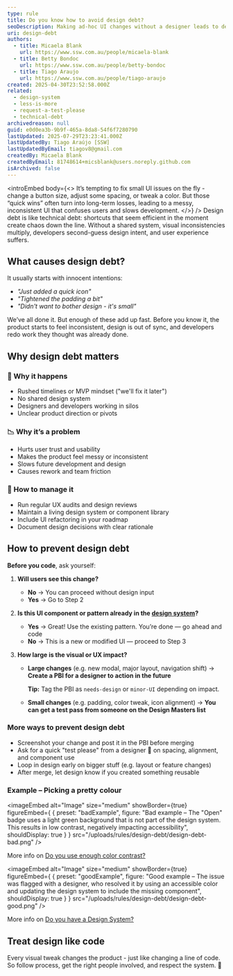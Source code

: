 ```yaml
---
type: rule
title: Do you know how to avoid design debt?
seoDescription: Making ad-hoc UI changes without a designer leads to design debt. Learn how to prevent inconsistencies and poor UX by following a better workflow.
uri: design-debt
authors:
  - title: Micaela Blank
    url: https://www.ssw.com.au/people/micaela-blank
  - title: Betty Bondoc
    url: https://www.ssw.com.au/people/betty-bondoc
  - title: Tiago Araujo
    url: https://www.ssw.com.au/people/tiago-araujo
created: 2025-04-30T23:52:58.000Z
related:
  - design-system
  - less-is-more
  - request-a-test-please
  - technical-debt
archivedreason: null
guid: e0d0ea3b-9b9f-465a-8da8-54f6f7280790
lastUpdated: 2025-07-29T23:23:41.000Z
lastUpdatedBy: Tiago Araújo [SSW]
lastUpdatedByEmail: tiagov8@gmail.com
createdBy: Micaela Blank
createdByEmail: 81748614+micsblank@users.noreply.github.com
isArchived: false
---
```


<introEmbed
  body={<>
It’s tempting to fix small UI issues on the fly - change a button size, adjust some spacing, or tweak a color. But those “quick wins” often turn into long-term losses, leading to a messy, inconsistent UI that confuses users and slows development.
  </>}
/>
Design debt is like technical debt: shortcuts that seem efficient in the moment create chaos down the line. Without a shared system, visual inconsistencies multiply, developers second-guess design intent, and user experience suffers.

## What causes design debt?

It usually starts with innocent intentions:

* _"Just added a quick icon"_
* _"Tightened the padding a bit"_
* _"Didn't want to bother design - it's small"_

We’ve all done it. But enough of these add up fast. Before you know it, the product starts to feel inconsistent, design is out of sync, and developers redo work they thought was already done.

## Why design debt matters

### 🚨 Why it happens

* Rushed timelines or MVP mindset ("we'll fix it later")
* No shared design system
* Designers and developers working in silos
* Unclear product direction or pivots

### 📉 Why it’s a problem

* Hurts user trust and usability
* Makes the product feel messy or inconsistent
* Slows future development and design
* Causes rework and team friction

### 🧹 How to manage it

* Run regular UX audits and design reviews
* Maintain a living design system or component library
* Include UI refactoring in your roadmap
* Document design decisions with clear rationale

## How to prevent design debt

**Before you code**, ask yourself:

1. **Will users see this change?**

   * **No** → You can proceed without design input
   * **Yes** → Go to Step 2

2. **Is this UI component or pattern already in the [design system](https://www.ssw.com.au/rules/design-system/)?**

   * **Yes** → Great! Use the existing pattern. You’re done — go ahead and code
   * **No** → This is a new or modified UI — proceed to Step 3

3. **How large is the visual or UX impact?**

   * **Large changes** (e.g. new modal, major layout, navigation shift) → **Create a PBI for a designer to action in the future**

     **Tip:** Tag the PBI as `needs-design` or `minor-UI` depending on impact.

   * **Small changes** (e.g. padding, color tweak, icon alignment) → **You can get a test pass from someone on the Design Masters list**

### More ways to prevent design debt

* Screenshot your change and post it in the PBI before merging
* Ask for a quick "test please" from a designer 👀 on spacing, alignment, and component use
* Loop in design early on bigger stuff (e.g. layout or feature changes)
* After merge, let design know if you created something reusable

### Example –  Picking a pretty colour

<imageEmbed
  alt="Image"
  size="medium"
  showBorder={true}
  figureEmbed={ {
    preset: "badExample",
    figure: "Bad example – The \"Open\" badge uses a light green background that is not part of the design system. This results in low contrast, negatively impacting accessibility",
    shouldDisplay: true
  } }
  src="/uploads/rules/design-debt/design-debt-bad.png"
/>

More info on [Do you use enough color contrast?](/color-contrast)

<imageEmbed
  alt="Image"
  size="medium"
  showBorder={true}
  figureEmbed={ {
    preset: "goodExample",
    figure: "Good example – The issue was flagged with a designer, who resolved it by using an accessible color and updating the design system to include the missing component",
    shouldDisplay: true
  } }
  src="/uploads/rules/design-debt/design-debt-good.png"
/>

More info on [Do you have a Design System?](/design-system)

## Treat design like code

Every visual tweak changes the product - just like changing a line of code. So follow process, get the right people involved, and respect the system. 🤖
